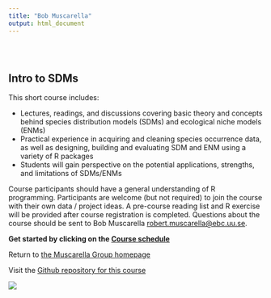 ```yaml
---
title: "Bob Muscarella"
output: html_document
---
```


<style type="text/css">
.title {
  display: none;
}

#getting-started img {
  margin-right: 10px;
}

</style>

<div class="row" style="padding-top: 30px;">
<div class="col-sm-6">

# **Intro to SDMs**

This short course includes:
 
- Lectures, readings, and discussions covering basic theory and concepts behind species distribution models (SDMs) and ecological niche models (ENMs)
- Practical experience in acquiring and cleaning species occurrence data, as well as designing, building and evaluating SDM and ENM using a variety of R packages
- Students will gain perspective on the potential applications, strengths, and limitations of SDMs/ENMs

Course participants should have a general understanding of R programming.  Participants are welcome (but not required) to join the course with their own data / project ideas.  A pre-course reading list and R exercise will be provided after course registration is completed.  Questions about the course should be sent to Bob Muscarella <robert.muscarella@ebc.uu.se>.

**Get started by clicking on the [Course schedule](https://bobmuscarella.github.io/SDM-course/syllabus.html)**

Return to [the Muscarella Group homepage](https://bobmuscarella.weebly.com/index.html) 
<!--- (https://bobmuscarella.github.io/) -->

Visit the [Github repository for this course](https://github.com/bobmuscarella/SDM-course)

</div>
<div class="col-sm-6">

<a>
![](images/sdmlogo.png)
</a>
</div>
